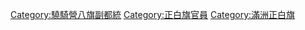 [[Category:驍騎營八旗副都統|Category:驍騎營八旗副都統]]
[[Category:正白旗官員|Category:正白旗官員]]
[[Category:滿洲正白旗|Category:滿洲正白旗]]